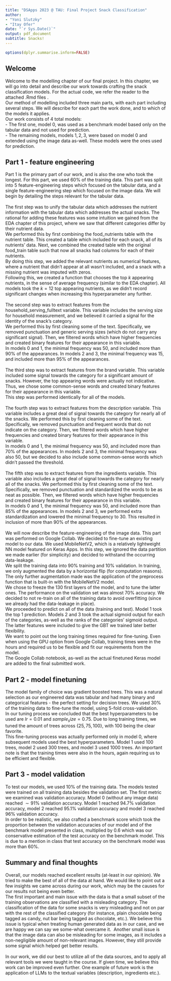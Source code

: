 ```yaml
---
title: "DSApps 2023 @ TAU: Final Project Snack Classification"
author: 
- "Yoni Slutzky"
- "Itay Ofer"
date: "`r Sys.Date()`"
output: pdf_document
subtitle: Snacks!
---
```


```r
options(dplyr.summarise.inform=FALSE)
```

## Welcome
Welcome to the modelling chapter of our final project. In this chapter, we will go into detail and describe our work towards crafting the snack classification models. For the actual code, we refer the reader to the attached .Rmd files .\
Our method of modelling included three main parts, with each part including several steps. We will describe for each part the work done, and to which of the models it applies.\
Our work consists of $4$ total models:\
- The first one, model $0$, was used as a benchmark model based only on the tabular data and not used for prediction.\
- The remaining models, models $1,2,3$, were based on model $0$ and extended using the image data as-well. These models were the ones used for prediction.

## Part 1 - feature engineering
Part $1$ is the primary part of our work, and is also the one who took the longest. For this part, we used $60\%$ of the training data. This part was split into $5$ feature-engineering steps which focused on the tabular data, and a single feature-engineering step which focused on the image data. We will begin by detailing the steps relevant for the tabular data.\
\
The first step was to unify the tabular data which addresses the nutrient information with the tabular data which addresses the actual snacks. The rational for adding these features was some intuition we gained from the EDA chapter of this project, where we saw that different categories differ by their nutrient data.\
We performed this by first combining the food_nutrients table with the nutrient table. This created a table which included for each snack, all of its nutrients' data. Next, we combined the created table with the original food_train table such that now all snacks had columns for each of their nutrients.\
By doing this step, we added the relevant nutrients as numerical features, where a nutrient that didn't appear at all wasn't included, and a snack with a missing nutrient was imputed with zeros.\
Following this, we created a function that chooses the top $k$ appearing nutrients, in the sense of average frequency (similar to the EDA chapter). All models took the $k=12$ top appearing nutrients, as we didn't record significant changes when increasing this hyperparameter any further.\
\
The second step was to extract features from the household_serving_fulltext variable. This variable includes the serving size for household measurement, and we believed it carried a signal for the identity of the snack's category.\
We performed this by first cleaning some of the text. Specifically, we removed punctuation and generic serving sizes (which do not carry any significant signal). Then, we filtered words which have higher frequencies and created binary features for their appearance in this variable.\
In models $0$ and $1$, the minimal frequency was $50$, and included more than $90\%$ of the appearances. In models $2$ and $3$, the minimal frequency was $15$, and included more than $95\%$ of the appearances.\
\
The third step was to extract features from the brand variable. This variable included some signal towards the category for a significant amount of snacks. However, the top appearing words were actually not indicative. Thus, we chose some common-sense words and created binary features for their appearance in this variable.\
This step was performed identically for all of the models.\
\
The fourth step was to extract features from the description variable. This variable includes a great deal of signal towards the category for nearly all of the snacks. We performed this by first cleaning some of the text. Specifically, we removed punctuation and frequent words that do not indicate on the category. Then, we filtered words which have higher frequencies and created binary features for their appearance in this variable.\
In models $0$ and $1$, the minimal frequency was $50$, and included more than $70\%$ of the appearances. In models $2$ and $3$, the minimal frequency was also $50$, but we decided to also include some common-sense words which didn't passed the threshold.\
\
The fifth step was to extract features from the ingredients variable. This variable also includes a great deal of signal towards the category for nearly all of the snacks. We performed this by first cleaning some of the text. Specifically, we removed punctuation and standardized the words to be as neat as possible. Then, we filtered words which have higher frequencies and created binary features for their appearance in this variable.\
In models $0$ and $1$, the minimal frequency was $50$, and included more than $85\%$ of the appearances. In models $2$ and $3$, we performed extra standardization and lowered the minimal frequency to $30$. This resulted in inclusion of more than $90\%$ of the appearances.\
\
We will now describe the feature-engineering of the image data. This part was performed on Google Collab. We decided to fine-tune an existing model to our data. We used MobileNetV2, which is a relatively lightweight NN model featured on Keras Apps. In this step, we ignored the data partition we made earlier (for simplicity) and decided to withstand the occurring data-leakage.\
We split the training data into $90\%$ training and $10\%$ validation. In training, we only augmented the data by a horizontal flip (for computation reasons). The only further augmentation made was the application of the preprocess function that is built-in with the MobileNetV2 model.\
We chose to freeze the $130$ first layers of the model, and to tune the latter ones. The performance on the validation set was almost $70\%$ accuracy. We decided to not re-train on all of the training data to avoid overfitting (since we already had the data-leakage in place).\
We proceeded to predict on all of the data (training and test). Model $1$ took the top $1$ prediction. Models $2$ and $3$ took the actual sigmoid output for each of the categories, as-well as the ranks of the categories' sigmoid output. The latter features were included to give the GBT we trained later better flexibility.\
We want to point out the long training times required for fine-tuning. Even when using the GPU option from Google Collab, training times were in the hours and required us to be flexible and fit our requirements from the model.\
The Google Collab notebook, as-well as the actual finetuned Keras model are added to the final submitted work.

## Part 2 - model finetuning
The model family of choice was gradient boosted trees. This was a natural selection as our engineered data was tabular and had many binary and categorical features - the perfect setting for decision trees. We used $30\%$ of the training data to fine-tune the model, using $5$-fold cross-validation.\
In our tuning process we concluded that the best hyperparameters to be used are $lr=0.01$ and $sample_size=0.75$. Due to long training times, we tuned the amount of trees across $\{25, 75, 100\}$, with $100$ being the clear favorite.\
This fine-tuning process was actually performed only in model $0$, where subsequent models used the best hyperparameters. Model $1$ used $100$ trees, model $2$ used $300$ trees, and model $3$ used $1000$ trees. An important note is that the training times were also in the hours, again requiring us to be efficient and flexible. 

## Part 3 - model validation
To test our models, we used $10\%$ of the training data. The models tested were trained on all training data besides the validation set. The first metric we examined was validation accuracy. Model $0$ (without any image data) reached $\sim 91\%$ validation accuracy. Model $1$ reached $94.7\%$ validation accuracy, model $2$ reached $95.1\%$ validation accuracy and model $3$ reached $96\%$ validation accuracy.\
In order to be realistic, we also crafted a benchmark score which took the proportion between the validation accuracies of our model and of the benchmark model presented in class, multiplied by $0.6$ which was our conservative estimation of the test accuracy on the benchmark model. This is due to a mention in class that test accuracy on the benchmark model was more than $60\%$. 

## Summary and final thoughts
Overall, our models reached excellent results (at-least in our opinion). We tried to make the best of all of the data at hand. We would like to point out a few insights we came across during our work, which may be the causes for our results not being even better.\
The first important and main issue with the data is that a small subset of the training observations are classified with a misleading category. The classification of the data for some snacks is very misleading and not on par with the rest of the classified category (for instance, plain chocolate being tagged as candy, nut bar being tagged as chocolate, etc.). We believe this issue is typical when treating human generated data as in our case, and we are happy we can say we some-what overcame it.\ 
Another small issue is that the image data can also be misleading for some images, as it includes a non-negligible amount of non-relevant images. However, they still provide some signal which helped get better results.\
\
In our work, we did our best to utilize all of the data sources, and to apply all relevant tools we were taught in the course. If given time, we believe this work can be improved even further. One example of future work is the application of LLMs to the textual variables (description, ingredients etc.).\
